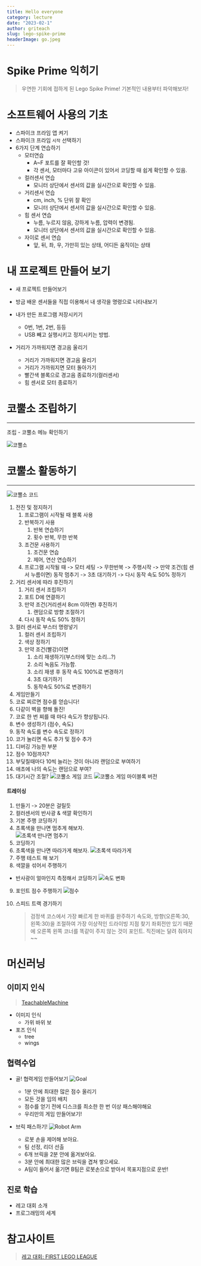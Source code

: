 ```yaml
---
title: Hello everyone
category: lecture
date: "2023-02-1"
author: griteach
slug: lego-spike-prime
headerImage: go.jpeg
---
```


# Spike Prime 익히기

> 우연한 기회에 접하게 된 Lego Spike Prime! 기본적인 내용부터 파악해보자!

# 소프트웨어 사용의 기초

- 스파이크 프라임 앱 켜기
- 스파이크 프라임 `시작` 선택하기
- 6가지 단계 연습하기
  - 모터연습
    - A~F 포트를 잘 확인할 것!
    - 각 센서, 모터마다 고유 아이콘이 있어서 코딩할 때 쉽게 확인할 수 있음.
  - 컬러센서 연습
    - 모니터 상단에서 센서의 값을 실시간으로 확인할 수 있음.
  - 거리센서 연습
    - cm, inch, % 단위 잘 확인
    - 모니터 상단에서 센서의 값을 실시간으로 확인할 수 있음.
  - 힘 센서 연습
    - 누름, 누르지 않음, 강하게 누름, 압력이 변경됨.
    - 모니터 상단에서 센서의 값을 실시간으로 확인할 수 있음.
  - 자이로 센서 연습
    - 앞, 뒤, 좌, 우, 가만히 있는 상태, 어디든 움직이는 상태

# 내 프로젝트 만들어 보기

- 새 프로젝트 만들어보기
- 방금 배운 센서들을 직접 이용해서 내 생각을 명령으로 나타내보기
- 내가 만든 프로그램 저장시키기

  - 0번, 1번, 2번, 등등
  - USB 빼고 실행시키고 정지시키는 방법.

- 거리가 가까워지면 경고음 울리기
  - 거리가 가까워지면 경고음 울리기
  - 거리가 가까워지면 모터 돌아가기
  - 빨간색 블록으로 경고음 종료하기(컬러센서)
  - 힘 센서로 모터 종료하기

# 코뿔소 조립하기

---

조립 - 코뿔소 메뉴 확인하기

![코뿔소](./screenshot1.png)

# 코뿔소 활동하기

---

![코뿔소 코드](./rhino.png)

1. 전진 및 정지하기
   1. 프로그램이 시작될 때 블록 사용
   2. 반복하기 사용
      1. 반복 연습하기
      2. 횟수 반복, 무한 반복
   3. 조건문 사용하기
      1. 조건문 연습
      2. 제어, 연산 연습하기
   4. 프로그램 시작될 때 -> 모터 세팅 -> 무한반복 -> 주행시작 -> 만약 조건(힘 센서 누름이면) 동작 멈추기 -> 3초 대기하기 -> 다시 동작 속도 50% 정하기
2. 거리 센서에 따라 후진하기
   1. 거리 센서 조립하기
   2. 포트 D에 연결하기
   3. 만약 조건(거리센서 8cm 이하면) 후진하기
      1. 랜덤으로 방향 조절하기
   4. 다시 동작 속도 50% 정하기
3. 컬러 센서로 부스터 명령넣기
   1. 컬러 센서 조립하기
   2. 색상 정하기
   3. 만약 조건(빨강)이면
      1. 소리 재생하기(부스터에 맞는 소리...?)
      2. 소리 녹음도 가능함.
      3. 소리 재생 후 동작 속도 100%로 변경하기
      4. 3초 대기하기
      5. 동작속도 50%로 변경하기
4. 게임만들기
5. 코로 찌르면 점수를 얻습니다!
6. 다같이 벽을 향해 돌진!
7. 코로 한 번 찌를 때 마다 속도가 향상됩니다.
8. 변수 생성하기 (점수, 속도)
9. 동작 속도를 변수 속도로 정하기
10. 코가 눌리면 속도 추가 및 점수 추가
11. 디버깅 가능한 부분
12. 점수 10점까지?
13. 부딪칠때마다 10씩 늘리는 것이 아니라 랜덤으로 부여하기
14. 애초에 나의 속도는 랜덤으로 부여?
15. 대기시간 조절?
    ![코뿔소 게임 코드](./game.png)
    ![코뿔소 게임 마이블록 버전](./gamemyblock.png)

#### 트레이싱

1. 만들기 -> 20분은 걸릴듯
2. 컬러센서의 반사광 & 색깔 확인하기
3. 기본 주행 코딩하기
4. 초록색을 만나면 멈추게 해보자.  
   ![초록색 만나면 멈추기](./greenstop.png)
5. 코딩하기
6. 초록색을 만나면 따라가게 해보자.
   ![초록색 따라가게](./followgreen.png)
7. 주행 테스트 해 보기
8. 색깔을 섞어서 주행하기

- 반사광이 얼마인지 측정해서 코딩하기
  ![속도 변화](./changespeed.png)

9. 포인트 점수 주행하기
   ![점수](./point.png)

10. 스피드 트랙 경기하기
    > 검정색 코스에서 가장 빠르게 한 바퀴를 완주하기
    > 속도와, 방향(오른쪽:30, 왼쪽:30)을 조절하여 가장 이상적인 드라이빙 지점 찾기
    > 좌회전만 있기 때문에 오른쪽 왼쪽 코너를 똑같이 주지 않는 것이 포인트. 직진에는 달려 줘야지~~

# 머신러닝

## 이미지 인식

> [TeachableMachine](https://teachablemachine.withgoogle.com/)

- 이미지 인식
  - 가위 바위 보
- 포즈 인식
  - tree
  - wings

## 협력수업

- 골! 협력게임 만들어보기
  ![Goal](./goal.png)

  - 1분 안에 최대한 많은 점수 올리기
  - 모든 것을 임의 배치
  - 점수를 얻기 전에 디스크를 최소한 한 번 이상 패스해야해요
  - 우리만의 게임 만들어보기!

- 브릭 패스하기!
  ![Robot Arm](./robotarm.png)
  - 로봇 손을 제어해 보아요.
  - 팀 선정, 리더 선출
  - 6개 브릭을 2분 안에 옮겨보아요.
  - 3분 안에 최대한 많은 브릭을 겹쳐 쌓으세요.
  - A팀이 들어서 옮기면 B팀은 로봇손으로 받아서 목표지점으로 운반!

## 진로 학습

- 레고 대회 소개
- 프로그래밍의 세계

# 참고사이트

> [레고 대회: FIRST LEGO LEAGUE](https://firstlegoleague.or.kr/)
